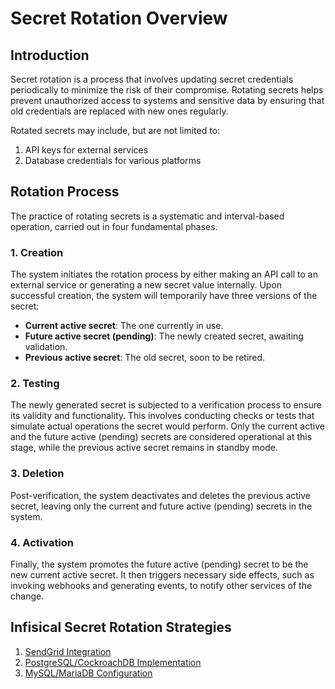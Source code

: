 # Secret Rotation Overview

## Introduction

Secret rotation is a process that involves updating secret credentials periodically to minimize the risk of their compromise. 
Rotating secrets helps prevent unauthorized access to systems and sensitive data by ensuring that old credentials are replaced with new ones regularly.

Rotated secrets may include, but are not limited to:

1. API keys for external services
2. Database credentials for various platforms

## Rotation Process

The practice of rotating secrets is a systematic and interval-based operation, carried out in four fundamental phases.

### 1. Creation

The system initiates the rotation process by either making an API call to an external service or generating a new secret value internally.
Upon successful creation, the system will temporarily have three versions of the secret:

- **Current active secret**: The one currently in use.
- **Future active secret (pending)**: The newly created secret, awaiting validation.
- **Previous active secret**: The old secret, soon to be retired.

### 2. Testing

The newly generated secret is subjected to a verification process to ensure its validity and functionality.
This involves conducting checks or tests that simulate actual operations the secret would perform.
Only the current active and the future active (pending) secrets are considered operational at this stage, while the previous active secret remains in standby mode.

### 3. Deletion

Post-verification, the system deactivates and deletes the previous active secret, leaving only the current and future active (pending) secrets in the system.

### 4. Activation

Finally, the system promotes the future active (pending) secret to be the new current active secret. It then triggers necessary side effects, such as invoking webhooks and generating events, to notify other services of the change.

## Infisical Secret Rotation Strategies

1. [SendGrid Integration](./sendgrid)
2. [PostgreSQL/CockroachDB Implementation](./postgres)
3. [MySQL/MariaDB Configuration](./mysql)
